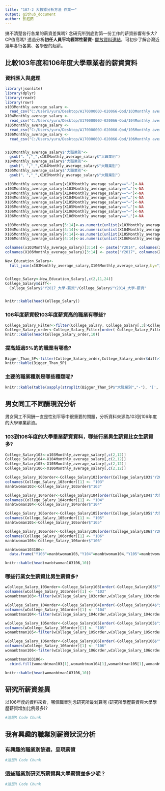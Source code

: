 ```yaml
---
title: "107-2 大數據分析方法 作業一"
output: github_document
author: 彭鈺茹
---
```


搞不清楚各行各業的薪資差異嗎? 念研究所到底對第一份工作的薪資影響有多大? CP值高嗎? 透過分析**初任人員平均經常性薪資**- [開放資料連結](https://data.gov.tw/dataset/6647)，可初步了解台灣近幾年各行各業、各學歷的起薪。

## 比較103年度和106年度大學畢業者的薪資資料

### 資料匯入與處理
```r
library(jsonlite)
library(dplyr)
library(readr)
library(rowr)
x103Monthly_average_salary <- 
  read_csv("C:/Users/yuru/Desktop/A17000000J-020066-Qod/103Monthly average salary.csv")
X104Monthly_average_salary <- 
  read_csv("C:/Users/yuru/Desktop/A17000000J-020066-Qod/104Monthly average salary.csv")
X105Monthly_average_salary <- 
  read_csv("C:/Users/yuru/Desktop/A17000000J-020066-Qod/105Monthly average salary.csv")
X106Monthly_average_salary <- 
  read_csv("C:/Users/yuru/Desktop/A17000000J-020066-Qod/106Monthly average salary.csv")


x103Monthly_average_salary$"大職業別"<-
  gsub("、","_",x103Monthly_average_salary$"大職業別")
X104Monthly_average_salary$"大職業別"<-
  gsub("、","_",X104Monthly_average_salary$"大職業別")
X105Monthly_average_salary$"大職業別"<-
  gsub("、","_",X105Monthly_average_salary$"大職業別")

x103Monthly_average_salary[x103Monthly_average_salary=="—"]<-NA
x103Monthly_average_salary[x103Monthly_average_salary=="…"]<-NA
X104Monthly_average_salary[X104Monthly_average_salary=="—"]<-NA
X104Monthly_average_salary[X104Monthly_average_salary=="…"]<-NA
X105Monthly_average_salary[X105Monthly_average_salary=="—"]<-NA
X105Monthly_average_salary[X105Monthly_average_salary=="…"]<-NA
X106Monthly_average_salary[X106Monthly_average_salary=="—"]<-NA
X106Monthly_average_salary[X106Monthly_average_salary=="…"]<-NA

x103Monthly_average_salary[5:14]<-as.numeric(unlist(x103Monthly_average_salary[5:14]))
X104Monthly_average_salary[4:14]<-as.numeric(unlist(X104Monthly_average_salary[4:14]))
X105Monthly_average_salary[4:14]<-as.numeric(unlist(X105Monthly_average_salary[4:14]))
X106Monthly_average_salary[4:14]<-as.numeric(unlist(X106Monthly_average_salary[4:14]))

colnames(x103Monthly_average_salary)[3:14] <- paste("Y2014", colnames(x103Monthly_average_salary[,c(3:14)]),sep = "_")
colnames(X106Monthly_average_salary)[3:14] <- paste("Y2017", colnames(X106Monthly_average_salary[,c(3:14)]),sep = "_")

New_Education_Salary<-
  full_join(x103Monthly_average_salary,X106Monthly_average_salary,by="大職業別")


College_Salary<-New_Education_Salary[,c(2,11,24)]
College_Salary$diff<-
  College_Salary$"Y2017_大學-薪資"/College_Salary$"Y2014_大學-薪資"


knitr::kable(head(College_Salary))
```

### 106年度薪資較103年度薪資高的職業有哪些? 
```r
College_Salary_Filter<-filter(College_Salary, College_Salary[,3]>College_Salary[,2]) 
College_Salary_order<-College_Salary_Filter[order(-College_Salary_Filter$diff),] 
knitr::kable(head(College_Salary_order,10))
```

### 提高超過5%的的職業有哪些? 
```r
Bigger_Than_5P<-filter(College_Salary_order,College_Salary_order$diff>1.05)
knitr::kable(Bigger_Than_5P)
```

### 主要的職業種別是哪些種類呢?
```r
knitr::kable(table(sapply(strsplit(Bigger_Than_5P$"大職業別","-"), '[', 1)))
```

## 男女同工不同酬現況分析

男女同工不同酬一直是性別平等中很重要的問題，分析資料來源為103到106年度的大學畢業薪資。

### 103到106年度的大學畢業薪資資料，哪些行業男生薪資比女生薪資多?
```r
College_Salary103<-x103Monthly_average_salary[,c(2,12)]
College_Salary104<-X104Monthly_average_salary[,c(2,12)]
College_Salary105<-X105Monthly_average_salary[,c(2,12)]
College_Salary106<-X106Monthly_average_salary[,c(2,12)]

College_Salary_103order<-College_Salary103[order(College_Salary103$"Y2014_大學-女/男"),]
colnames(College_Salary_103order)[1] <- "103"
manbtwoman103<-College_Salary_103order$"103"

College_Salary_104order<-College_Salary104[order(College_Salary104$"大學-女/男"),]
colnames(College_Salary_104order)[1] <- "104"
manbtwoman104<-College_Salary_104order$"104"

College_Salary_105order<-College_Salary105[order(College_Salary105$"大學-女/男"),]
colnames(College_Salary_105order)[1] <- "105"
manbtwoman105<-College_Salary_105order$"105"

College_Salary_106order<-College_Salary106[order(College_Salary106$"Y2017_大學-女/男"),]
colnames(College_Salary_106order)[1] <- "106"
manbtwoman106<-College_Salary_106order$"106"

manbtwoman103106<-
  data.frame("Y103"=manbtwoman103,"Y104"=manbtwoman104,"Y105"=manbtwoman105,"Y106"=manbtwoman106)

knitr::kable(head(manbtwoman103106,10))
```

### 哪些行業女生薪資比男生薪資多? 
```r
wCollege_Salary_103order<-College_Salary103[order(-College_Salary103$"Y2014_大學-女/男"),]
colnames(wCollege_Salary_103order)[1] <- "103"
womanbtman103<-filter(wCollege_Salary_103order,wCollege_Salary_103order$'Y2014_大學-女/男'>=100)

wCollege_Salary_104order<-College_Salary104[order(-College_Salary104$"大學-女/男"),]
colnames(wCollege_Salary_104order)[1] <- "104"
womanbtman104<-filter(wCollege_Salary_104order,wCollege_Salary_104order$'大學-女/男'>=100)

wCollege_Salary_105order<-College_Salary105[order(-College_Salary105$"大學-女/男"),]
colnames(wCollege_Salary_105order)[1] <- "105"
womanbtman105<-filter(wCollege_Salary_105order,wCollege_Salary_105order$'大學-女/男'>=100)

wCollege_Salary_106order<-College_Salary106[order(-College_Salary106$"Y2017_大學-女/男"),]
colnames(wCollege_Salary_106order)[1] <- "106"
womanbtman106<-filter(wCollege_Salary_106order,wCollege_Salary_106order$'Y2017_大學-女/男'>=100)

womanbtman103106<-
  cbind.fill(womanbtman103[1],womanbtman104[1],womanbtman105[1],womanbtman106[1],fill=NA)

knitr::kable(head(womanbtman103106,10))
```

## 研究所薪資差異

以106年度的資料來看，哪個職業別念研究所最划算呢 (研究所學歷薪資與大學學歷薪資增加比例最多)?
 
```r
#這是R Code Chunk
```

## 我有興趣的職業別薪資狀況分析

### 有興趣的職業別篩選，呈現薪資
```r
#這是R Code Chunk
```

### 這些職業別研究所薪資與大學薪資差多少呢？
```r
#這是R Code Chunk
```

